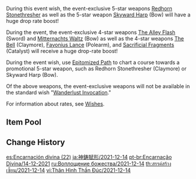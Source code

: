 {{Wish
|name              = Epitome Invocation 2021-12-14
|image             = Epitome Invocation 2021-12-14.png
|type              = Weapon Event
|duration          = event
|time_start        = 2021-12-14 18:00:00
|time_end          = 2022-01-04 14:59:59
|link              = https://genshin.hoyoverse.com/en/news/detail/17676
|preceding         = Epitome Invocation/2021-11-24
|alongside         = Oni's Royale/2021-12-14
|succeeding        = Epitome Invocation/2022-01-05
}}
During this event wish, the event-exclusive 5-star weapons [[Redhorn Stonethresher]] as well as the 5-star weapon [[Skyward Harp]] (Bow) will have a huge drop rate boost!

During the event, the event-exclusive 4-star weapons [[The Alley Flash]] (Sword) and [[Mitternachts Waltz]] (Bow) as well as the 4-star weapons [[The Bell]] (Claymore), [[Favonius Lance]] (Polearm), and [[Sacrificial Fragments]] (Catalyst) will receive a huge drop-rate boost!

During the event wish, use [[Epitomized Path]] to chart a course towards a promotional 5-star weapon, such as Redhorn Stonethresher (Claymore) or Skyward Harp (Bow).

Of the above weapons, the event-exclusive weapons will not be available in the standard wish "[[Wanderlust Invocation]]."

For information about rates, see [[Wishes]].

==Item Pool==
{{Wish Pool
|^Redhorn Stonethresher
|^Skyward Harp
|^The Alley Flash
|^Mitternachts Waltz
|^The Bell
|^Favonius Lance
|^Sacrificial Fragments
|Amos' Bow
|Aquila Favonia
|Lost Prayer to the Sacred Winds
|Primordial Jade Winged-Spear
|Skyward Atlas
|Skyward Blade
|Skyward Pride
|Skyward Spine
|Wolf's Gravestone
|Barbara
|Beidou
|Bennett
|Chongyun
|Diona
|Fischl
|Kujou Sara
|Ningguang
|Noelle
|Razor
|Rosaria
|Sayu
|Sucrose
|Thoma
|Xiangling
|Xingqiu
|Xinyan
|Yanfei
|Dragon's Bane
|Eye of Perception
|Favonius Codex
|Favonius Greatsword
|Favonius Sword
|Favonius Warbow
|Lion's Roar
|Rainslasher
|Rust
|Sacrificial Bow
|Sacrificial Greatsword
|Sacrificial Sword
|The Flute
|The Stringless
|The Widsith
|Black Tassel
|Bloodtainted Greatsword
|Cool Steel
|Debate Club
|Emerald Orb
|Ferrous Shadow
|Harbinger of Dawn
|Magic Guide
|Raven Bow
|Sharpshooter's Oath
|Skyrider Sword
|Slingshot
|Thrilling Tales of Dragon Slayers
}}

==Change History==
{{Change History|2.3}}

[[es:Encarnación divina (22)]]
[[ja:神鋳賦形/2021-12-14]]
[[pt-br:Encarnação Divina/14-12-2021]]
[[ru:Воплощение божества/2021-12-14]]
[[th:สรรค์สร้างเซียน/2021-12-14]]
[[vi:Thân Hình Thần Đúc/2021-12-14]]